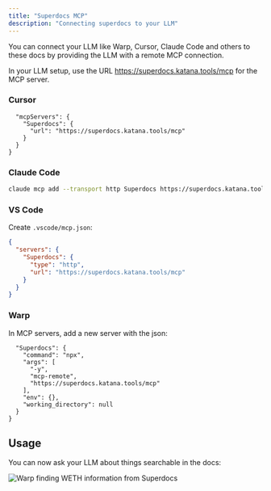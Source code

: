 ```yaml
---
title: "Superdocs MCP"
description: "Connecting superdocs to your LLM"
---
```


You can connect your LLM like Warp, Cursor, Claude Code and others to these docs
by providing the LLM with a remote MCP connection.

In your LLM setup, use the URL https://superdocs.katana.tools/mcp for the MCP server.

### Cursor

```json{
  "mcpServers": {
    "Superdocs": {
      "url": "https://superdocs.katana.tools/mcp"
    }
  }
}
```

### Claude Code

```bash
claude mcp add --transport http Superdocs https://superdocs.katana.tools/mcp
```

### VS Code

Create `.vscode/mcp.json`:

```json
{
  "servers": {
    "Superdocs": {
      "type": "http",
      "url": "https://superdocs.katana.tools/mcp"
    }
  }
}
```

### Warp

In MCP servers, add a new server with the json:

```json{
  "Superdocs": {
    "command": "npx",
    "args": [
      "-y",
      "mcp-remote",
      "https://superdocs.katana.tools/mcp"
    ],
    "env": {},
    "working_directory": null
  }
}
```

## Usage

You can now ask your LLM about things searchable in the docs:

![Warp finding WETH information from Superdocs](/images/warp-superdocs.png)